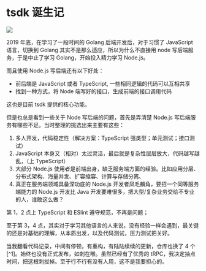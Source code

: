 # tsdk 诞生记

<img src="/tssdk.jpg" className="w-72 rounded-2xl my-12 mx-auto" />


2019 年底，在学习了一段时间的 Golang 后端开发后，对于习惯了 JavaScript 语言，切换到 Golang 其实不是那么适应，所以为什么不直接用 node 写后端服务，于是中止了学习 Golang，开始投入精力学习 Node.js。

而且使用 Node.js 写后端还有以下好处：

- 前后端是 JavaScript 或者 TypeScript, 一些相同逻辑的代码可以互相共享
- 找到一种方式，将 Node 端写好的接口，生成前端的接口调用代码

这也是目前 tsdk 提供的核心功能。

但是也总是看到一些关于 Node 写后端的问题，首先是弄清楚 Node.js 写后端服务有哪些不足。当时整理的挑选出来主要有这些：

1. 多人开发，代码稳定性（解决方案：TypeScript 强类型；单元测试；接口测试）
2. JavaScript 本身又（相对）太过灵活，最后就是复杂性层层放大，代码越写越乱，（上 TypeScript）
3. 大部分 Node.js 使用者是前端出身，缺乏服务端方面的经验。比如应用分层、分布式架构、海量并发、扩容缩容、计算与存储分离、
4. 真正在服务端领域具备深功底的 Node.js 开发者凤毛麟角，要招一个同等服务端能力的 Node.js 开发比 Java 开发要难很多，把大型/复杂业务交给不专业的人，谁敢这么做？

第 1，2 点上 TypeScript 和 ESlint 遵守规范，不再是问题；

至于第 3，4 点，其实对于学习其他语言的人来说，没有经验一样会遇到，最关键的还是对基础的理解，从本质出发，以及代码测试，压力测试把关好。


<Callout emoji="🐣" type='info'>
  当我翻看代码记录，中间有停顿，有重构，有陆陆续续的更新，仓库也换了 4
  个[^1]。始终也没有正式发布，如刺在喉。虽然已经有了优秀的
  tRPC，我决定抽点时间，把这根刺拔掉。至于行不行有没有人用，这不是我要担心的。
</Callout>

[^1]: 刚开始叫 **nsf** (Node Server Framework)；后来重新整理结构改名为 **bsv**；将 express 重构为使用 fastify，再从 fastify 切换回来 express；最后改名为 **tsdk**，再到现在的 **tsdk-monorepo**
